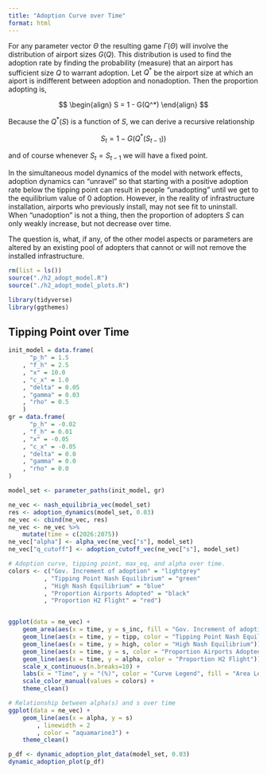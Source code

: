 ```yaml
---
title: "Adoption Curve over Time"
format: html
---
```


For any parameter vector $\Theta$ the resulting game $\Gamma(\Theta)$ will involve the distribution of airport sizes $G(Q)$.
This distribution is used to find the adoption rate by finding the probability (measure) that an airport has sufficient size $Q$ to warrant adoption.
Let $Q^*$ be the airport size at which an aiport is indifferent between adoption and nonadoption.
Then the proportion adopting is,

$$
\begin{align}
S = 1 - G(Q^*)
\end{align}
$$

Because the $Q^*(S)$ is a function of $S$, we can derive a recursive relationship

$$
S_t = 1 - G(Q^*(S_{t-1}))
$$

and of course whenever $S_t = S_{t-1}$ we will have a fixed point.

In the simultaneous model dynamics of the model with network effects, adoption dynamics can "unravel" so that starting with a positive adoption rate below the tipping point can result in people "unadopting" until we get to the equilibrium value of 0 adoption.
However, in the reality of infrastructure installation, airports who previously install, may not see fit to uninstall. 
When "unadoption" is not a thing, then the proportion of adopters $S$ can only weakly increase, but not decrease over time.

The question is, what, if any, of the other model aspects or parameters are altered by an existing pool of adopters that cannot or will not remove the installed infrastructure.
```r
rm(list = ls())
source("./h2_adopt_model.R")
source("./h2_adopt_model_plots.R")
```

```r
library(tidyverse)
library(ggthemes)
```

## Tipping Point over Time

```r
init_model = data.frame(
      "p_h" = 1.5
    , "f_h" = 2.5
    , "x" = 10.0
    , "c_x" = 1.0
    , "delta" = 0.05
    , "gamma" = 0.03
    , "rho" = 0.5
    )
gr = data.frame(
      "p_h" = -0.02
    , "f_h" = 0.01
    , "x" = -0.05
    , "c_x" = -0.05
    , "delta" = 0.0
    , "gamma" = 0.0
    , "rho" = 0.0
)

model_set <- parameter_paths(init_model, gr)
```


```r
ne_vec <- nash_equilibria_vec(model_set)
res <- adoption_dynamics(model_set, 0.03)
ne_vec <- cbind(ne_vec, res)
ne_vec <- ne_vec %>%
    mutate(time = c(2026:2075))
ne_vec["alpha"] <- alpha_vec(ne_vec["s"], model_set)
ne_vec["q_cutoff"] <- adoption_cutoff_vec(ne_vec["s"], model_set)
```

```r
# Adoption curve, tipping point, max_eq, and alpha over time.
colors <- c("Gov. Increment of adoption" = "lightgrey"
          , "Tipping Point Nash Equilibrium" = "green"
          , "High Nash Equilibrium" = "blue"
          , "Proportion Airports Adopted" = "black"
          , "Proportion H2 Flight" = "red")


ggplot(data = ne_vec) +
    geom_area(aes(x = time, y = s_inc, fill = "Gov. Increment of adoption"), alpha = 0.5) +
    geom_line(aes(x = time, y = tipp, color = "Tipping Point Nash Equilibrium")) +
    geom_line(aes(x = time, y = high, color = "High Nash Equilibrium")) +
    geom_line(aes(x = time, y = s, color = "Proportion Airports Adopted")) +
    geom_line(aes(x = time, y = alpha, color = "Proportion H2 Flight")) +
    scale_x_continuous(n.breaks=10) +
    labs(x = "Time", y = "(%)", color = "Curve Legend", fill = "Area Legend") +
    scale_color_manual(values = colors) +
    theme_clean()
```

```r
# Relationship between alpha(s) and s over time
ggplot(data = ne_vec) +
    geom_line(aes(x = alpha, y = s)
        , linewidth = 2
        , color = "aquamarine3") +
    theme_clean()
```


```r
p_df <- dynamic_adoption_plot_data(model_set, 0.03)
dynamic_adoption_plot(p_df)
```
